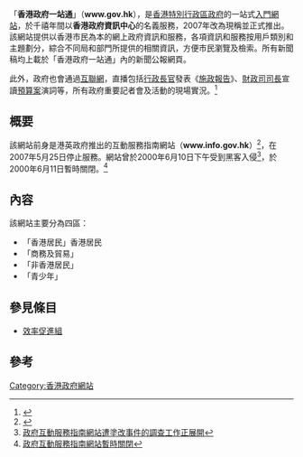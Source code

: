 {{更新|time=2015-07-16T16:52:43+00:00}}
「'''香港政府一站通'''」（'''www.gov.hk'''），是[[香港特別行政區政府|香港特別行政區政府]]的一站式[[入門網站|入門網站]]，於千禧年間以'''香港政府資訊中心'''的名義服務，2007年改為現稱並正式推出。該網站提供以香港市民為本的網上政府資訊和服務，各項資訊和服務按用戶類別和主題劃分，綜合不同局和部門所提供的相關資訊，方便市民瀏覽及檢索。所有新聞稿均上載於「香港政府一站通」內的新聞公報網頁。

此外，政府也會通過[[互聯網|互聯網]]，直播包括[[香港行政長官|行政長官]]發表《[[香港施政报告|施政報告]]》、[[香港財政司司長|財政司司長]]宣讀[[香港政府财政预算案|預算案]]演詞等，所有政府重要記者會及活動的現場實況。<ref>{{Cite web |url=http://www.gov.hk/tc/about/abouthk/factsheets/docs/media.pdf |title=大眾傳播-香港特別行政區政府新聞處 2009年8月 |accessdate=2010-04-27 |archive-date=2007-09-28 |archive-url=https://web.archive.org/web/20070928010106/http://www.gov.hk/tc/about/abouthk/factsheets/docs/media.pdf |dead-url=no }}</ref>

==概要==
該網站前身是港英政府推出的互動服務指南網站（'''www.info.gov.hk'''）<ref>{{Cite web |archiveurl=https://web.archive.org/web/19961224105914/http://info.gov.hk/ |url=http://info.gov.hk |title=Hong Kong Government Information Centre |archivedate=1996-12-24}}</ref>，在2007年5月25日停止服務。網站曾於2000年6月10日下午受到黑客入侵<ref>[https://www.info.gov.hk/gia/general/200006/10/0610213.htm 政府互動服務指南網站遭塗改事件的調查工作正展開]</ref>，於2000年6月11日暫時關閉。<ref>[https://www.info.gov.hk/gia/general/200006/11/0611187.htm 政府互動服務指南網站暫時關閉]</ref>

==內容==
該網站主要分為四區：
*「香港居民」香港居民
*「商務及貿易」
*「非香港居民」
*「青少年」

==參見條目==
*[[效率促進組|效率促進組]]

==參考==
{{ReflistH}}
{{reflist}}
{{notefoot}}
{{ReflistF}}

{{HK-poli-stub}}
{{网站小作品}}

[[Category:香港政府網站|Category:香港政府網站]]